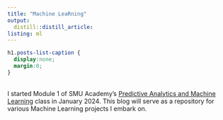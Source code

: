 ```yaml
---
title: "Machine LeaRning"
output:
  distill::distill_article:
listing: ml
---
```

```css
h1.posts-list-caption {
  display:none;
  margin:0;
}

```

<br>
I started Module 1 of SMU Academy's [Predictive Analytics and Machine Learning](https://academy.smu.edu.sg/predictive-analytics-and-machine-learning-6916) class in January 2024. This blog will serve as a repository for various Machine Learning projects I embark on.
